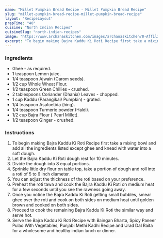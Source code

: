 ---
name: "Millet Pumpkin Bread Recipe - Millet Pumpkin Bread Recipe"
slug: "millet-pumpkin-bread-recipe-millet-pumpkin-bread-recipe"
layout: 'RecipeLayout'
prepTime: "40"
cuisine: "North Indian Recipes"
cuisineSlug: "north-indian-recipes"
image: "https://www.archanaskitchen.com/images/archanaskitchen/0-Affiliate-Articles/Bajra_Kaddu_Ki_Roti_Recipe_No_Onion_No_Garlic_Recipe-1_1600.jpg"
excerpt: "To begin making Bajra Kaddu Ki Roti Recipe first take a mixing bowl and add all the ingredients listed except ghee and knead with water into a soft dough"
---

### Ingredients

- Ghee - as required.
- 1 teaspoon Lemon juice.
- 1/4 teaspoon Ajwain (Carom seeds).
- 1/2 cup Whole Wheat Flour.
- 1/2 teaspoon Green Chillies - crushed.
- 2 tablespoons Coriander (Dhania) Leaves - chopped.
- 1 cup Kaddu (Parangikai/ Pumpkin) - grated.
- 1/4 teaspoon Asafoetida (hing).
- 1/4 teaspoon Turmeric powder (Haldi).
- 1/2 cup Bajra Flour ( Pearl Millet).
- 1/2 teaspoon Ginger - crushed.

### Instructions

1. To begin making Bajra Kaddu Ki Roti Recipe first take a mixing bowl and add all the ingredients listed except ghee and knead with water into a soft dough.
1. Let the Bajra Kaddu Ki Roti dough rest for 10 minutes.
1. Divide the dough into 8 equal portions.
1. Sprinkle little dry flour on table top, take a portion of dough and roll into a roti of 5 to 6 inch diameter.
1. You can adjust the thickness of the roti based on your preference.
1. Preheat the roti tawa and cook the Bajra Kaddu Ki Roti on medium heat for a few seconds until you see the rawness going away.
1. Once you notice the Bajra Kaddu Ki Roti getting small bubbles, smear ghee over the roti and cook on both sides on medium heat until golden brown and cooked on both sides.
1. Proceed to cook the remaining Bajra Kaddu Ki Roti the similar way and serve hot.
1. Serve the Bajra Kaddu Ki Roti Recipe with Baingan Bharta, Spicy Paneer Pulao With Vegetables, Punjabi Methi Kadhi Recipe and Urad Dal Raita for a wholesome and healthy indian lunch or dinner.
